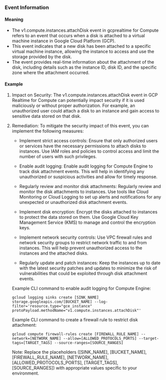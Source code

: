 
### Event Information

#### Meaning

- The v1.compute.instances.attachDisk event in gcprealtime for Compute refers to an event that occurs when a disk is attached to a virtual machine instance in Google Cloud Platform (GCP).
- This event indicates that a new disk has been attached to a specific virtual machine instance, allowing the instance to access and use the storage provided by the disk.
- The event provides real-time information about the attachment of the disk, including details such as the instance ID, disk ID, and the specific zone where the attachment occurred.

#### Example

1. Impact on Security: The v1.compute.instances.attachDisk event in GCP Realtime for Compute can potentially impact security if it is used maliciously or without proper authorization. For example, an unauthorized user could attach a disk to an instance and gain access to sensitive data stored on that disk.

2. Remediation: To mitigate the security impact of this event, you can implement the following measures:

   - Implement strict access controls: Ensure that only authorized users or services have the necessary permissions to attach disks to instances. Use IAM roles and policies to control access and limit the number of users with such privileges.

   - Enable audit logging: Enable audit logging for Compute Engine to track disk attachment events. This will help in identifying any unauthorized or suspicious activities and allow for timely response.

   - Regularly review and monitor disk attachments: Regularly review and monitor the disk attachments to instances. Use tools like Cloud Monitoring or Cloud Logging to set up alerts and notifications for any unexpected or unauthorized disk attachment events.

   - Implement disk encryption: Encrypt the disks attached to instances to protect the data stored on them. Use Google Cloud Key Management Service (KMS) to manage and control the encryption keys.

   - Implement network security controls: Use VPC firewall rules and network security groups to restrict network traffic to and from instances. This will help prevent unauthorized access to the instances and the attached disks.

   - Regularly update and patch instances: Keep the instances up to date with the latest security patches and updates to minimize the risk of vulnerabilities that could be exploited through disk attachment events.

   Example CLI command to enable audit logging for Compute Engine:
   ```
   gcloud logging sinks create [SINK_NAME] storage.googleapis.com/[BUCKET_NAME] --log-filter='resource.type="gce_instance" protoPayload.methodName="v1.compute.instances.attachDisk"'
   ```

   Example CLI command to create a firewall rule to restrict disk attachment:
   ```
   gcloud compute firewall-rules create [FIREWALL_RULE_NAME] --network=[NETWORK_NAME] --allow=[ALLOWED_PROTOCOLS_PORTS] --target-tags=[TARGET_TAGS] --source-ranges=[SOURCE_RANGES]
   ```

   Note: Replace the placeholders ([SINK_NAME], [BUCKET_NAME], [FIREWALL_RULE_NAME], [NETWORK_NAME], [ALLOWED_PROTOCOLS_PORTS], [TARGET_TAGS], [SOURCE_RANGES]) with appropriate values specific to your environment.

